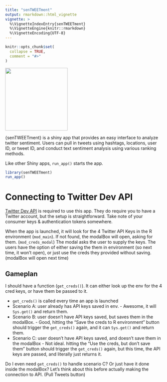 ```yaml
---
title: "senTWEETment"
output: rmarkdown::html_vignette
vignette: >
  %\VignetteIndexEntry{senTWEETment}
  %\VignetteEngine{knitr::rmarkdown}
  %\VignetteEncoding{UTF-8}
---
```


```r
knitr::opts_chunk$set(
  collapse = TRUE,
  comment = "#>"
)
```

![](../inst/app/www/hex.png){width=200px, height=200px}

{senTWEETment} is a shiny app that provides an easy interface to analyze twitter sentiment. Users can pull in tweets using hashtags, locations, user ID, or tweet ID, and conduct text sentiment analysis using various ranking methods. 

Like other Shiny apps, `run_app()` starts the app.

```r
library(senTWEETment)
run_app()
```

# Connecting to Twitter Dev API

[Twitter Dev API](https://developer.twitter.com/en) is required to use this app. They do require you to have a Twitter account, but the setup is straightforward. Take note of your consumer keys & authentication tokens somewhere.

When the app is launched, it will look for the 4 Twitter API Keys in the R environment (`mod_main`). If not found, the modalBox will open, asking for them. (`mod_creds_modal`) The modal asks the user to supply the keys. The users have the option of either saving the them in environment (so next time, it won't open), or just use the creds they provided without saving. (modalBox will open next time)

## Gameplan

I should have a function (`get_creds()`). It can either look up the env for the 4 cred keys, or have them be passed to it.

- `get_creds()` is called every time an app is launched
- Scenario A: user already has API keys saved in env. - Awesome, it will `Sys.get()` and return them.
- Scenario B: user doesn't have API keys saved, but saves them in the modalBox. - Good, hitting the "Save the creds to R environment" button should trigger the `get_creds()` again, and it can `Sys.get()` and return them.
- Scenario C: user doesn't have API keys saved, and doesn't save them in the modalBox - Not ideal. hitting the "Use the creds, but don't save them" button should trigger the `get_creds()` again, but this time, the API keys are passed, and literally just returns it. 

Do I even need `get_creds()` to handle scenario C? Or just have it done inside the modalBox? Let's think about this before actually making the connection to API. (Pull Tweets button)
